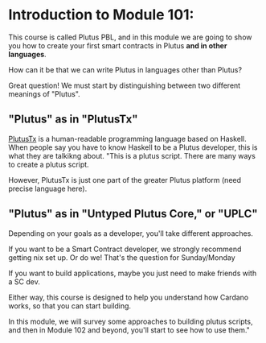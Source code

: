 # Introduction to Module 101:

This course is called Plutus PBL, and in this module we are going to show you how to create your first smart contracts
in Plutus **and in other languages**. 

How can it be that we can write Plutus in languages other than Plutus?

Great question! We must start by distinguishing between two different meanings of "Plutus".

## "Plutus" as in "PlutusTx"

[PlutusTx](https://plutus.readthedocs.io/en/latest/tutorials/plutus-tx.html) is a human-readable programming language based on Haskell. When people say you have to know Haskell
to be a Plutus developer, this is what they are talkikng about.
"This is a plutus script. There are many ways to create a plutus script.

However, PlutusTx is just one part of the greater Plutus platform (need precise language here).

## "Plutus" as in "Untyped Plutus Core," or "UPLC"

Depending on your goals as a developer, you'll take different approaches.

If you want to be a Smart Contract developer, we strongly recommend getting nix set up. Or do we! That's the question for Sunday/Monday

If you want to build applications, maybe you just need to make friends with a SC dev.

Either way, this course is designed to help you understand how Cardano works, so that you can start building.

In this module, we will survey some approaches to building plutus scripts, and then in Module 102 and beyond, you'll start to see how to use them."

